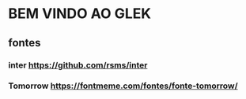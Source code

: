 
<Meta title="Introduction" />


# BEM VINDO AO GLEK


## fontes
### inter https://github.com/rsms/inter
### Tomorrow https://fontmeme.com/fontes/fonte-tomorrow/